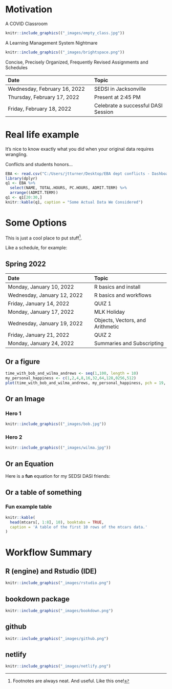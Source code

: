 # Motivation

::: {.rmdimportant}

A COVID Classroom

:::

```r
knitr::include_graphics(("_images/empty_class.jpg"))
```

::: {.rmdimportant}

A Learning Management System Nightmare

:::

```r
knitr::include_graphics(("_images/brightspace.png"))
```

::: {.rmdimportant}

Concise, Precisely Organized, Frequently Revised Assignments and Schedules

:::

Date | Topic | 				
|:-------|:------			
| 	Wednesday, February 16, 2022	| 	SEDSI in Jacksonville	| 
| 	Thursday, February 17, 2022	| 	Present at 2:45 PM	| 
| 	Friday, February 18, 2022	| 	Celebrate a successful DASI Session	| 


# Real life example

::: {.rmdimportant}

It's nice to know exactly what you did when your original data requires wrangling.

:::

Conflicts and students honors... 

```r
EBA <- read.csv("C:/Users/jtturner/Desktop/EBA dept conflicts - Dashboard - MultiColumn1.csv")
library(dplyr)
q1 <- EBA %>% 
  select(NAME, TOTAL.HOURS, PC.HOURS, ADMIT.TERM) %>% 
  arrange((ADMIT.TERM))
q1 <- q1[20:30,]
knitr::kable(q1, caption = "Some Actual Data We Considered")
```


# Some Options


This is just a cool place to put stuff^[Footnotes are always neat. And useful. Like this one!].

Like a schedule, for example:


## Spring 2022

Date | Topic | 				
|:-------|:------			
| 	Monday, January 10, 2022	| 	R basics and install	| 
| 	Wednesday, January 12, 2022	| 	R basics and workflows	| 
| 	Friday, January 14, 2022	| 	QUIZ 1 	| 
| 	Monday, January 17, 2022	| 	MLK Holiday	| 
| 	Wednesday, January 19, 2022	| 	Objects, Vectors, and Arithmetic	| 
| 	Friday, January 21, 2022	| 	QUIZ 2	| 
| 	Monday, January 24, 2022	| Summaries and Subscripting	| 

## Or a figure

```r
time_with_bob_and_wilma_andrews <- seq(1,100, length = 10)
my_personal_happiness <- c(1,2,4,8,16,32,64,128,0256,512)
plot(time_with_bob_and_wilma_andrews, my_personal_happiness, pch = 19, type = "b")
```

## Or an Image 

### Hero 1

```r
knitr::include_graphics(("_images/bob.jpg"))
```

### Hero 2

```r
knitr::include_graphics(("_images/wilma.jpg"))
```

## Or an Equation

Here is a **fun** equation for my SEDSI DASI friends:

\begin{equation} 
  f\left(k\right) = \binom{n}{k} p^k\left(1-p\right)^{n-k}
  (\#eq:binom)
\end{equation} 

## Or a table of something

### Fun example table

```r
knitr::kable(
  head(mtcars[, 1:8], 10), booktabs = TRUE,
  caption = 'A table of the first 10 rows of the mtcars data.'
)
```


# Workflow Summary

## R (engine) and Rstudio (IDE)

```r
knitr::include_graphics("_images/rstudio.png")
```

## bookdown package

```r
knitr::include_graphics("_images/bookdown.png")
```

## github

```r
knitr::include_graphics("_images/github.png")
```

## netlify

```r
knitr::include_graphics("_images/netlify.png")
```


